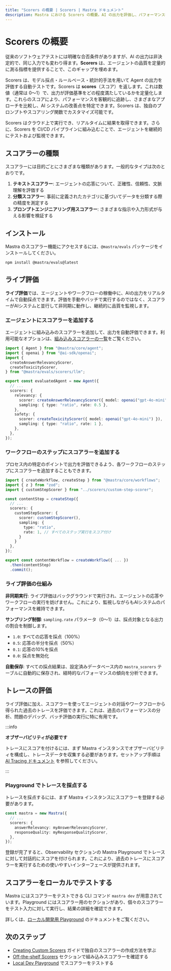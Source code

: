 ```yaml
---
title: "Scorers の概要 | Scorers | Mastra ドキュメント"
description: Mastra における Scorers の概要。AI の出力を評価し、パフォーマンスを測定するための機能について解説します。
---
```


# Scorers の概要

従来のソフトウェアテストには明確な合否条件がありますが、AI の出力は非決定的で、同じ入力でも変わり得ます。**Scorers** は、エージェントの品質を定量的に測る指標を提供することで、このギャップを埋めます。

Scorers は、モデル採点・ルールベース・統計的手法を用いて Agent の出力を評価する自動テストです。Scorers は **scores**（スコア）を返します。これは数値（通常は 0〜1）で、出力が評価基準をどの程度満たしているかを定量化します。これらのスコアにより、パフォーマンスを客観的に追跡し、さまざまなアプローチを比較し、AI システムの改善点を特定できます。Scorers は、独自のプロンプトやスコアリング関数でカスタマイズ可能です。

Scorers はクラウド上で実行でき、リアルタイムに結果を取得できます。さらに、Scorers を CI/CD パイプラインに組み込むことで、エージェントを継続的にテストおよび監視できます。

## スコアラーの種類

スコアラーには目的ごとにさまざまな種類があります。一般的なタイプは次のとおりです。

1. **テキストスコアラー**: エージェントの応答について、正確性、信頼性、文脈理解を評価する
2. **分類スコアラー**: 事前に定義されたカテゴリに基づいてデータを分類する際の精度を測定する
3. **プロンプトエンジニアリング用スコアラー**: さまざまな指示や入力形式が与える影響を検証する

## インストール

Mastra のスコアラー機能にアクセスするには、`@mastra/evals` パッケージをインストールしてください。

```bash copy
npm install @mastra/evals@latest
```


## ライブ評価

**ライブ評価**では、エージェントやワークフローの稼働中に、AIの出力をリアルタイムで自動採点できます。評価を手動やバッチで実行するのではなく、スコアラーがAIシステムと並行して非同期に動作し、継続的に品質を監視します。

### エージェントにスコアラーを追加する

エージェントに組み込みのスコアラーを追加して、出力を自動評価できます。利用可能なオプションは、[組み込みスコアラーの一覧](/docs/scorers/off-the-shelf-scorers)をご覧ください。

```typescript title="src/mastra/agents/evaluated-agent.ts" showLineNumbers copy
import { Agent } from "@mastra/core/agent";
import { openai } from "@ai-sdk/openai";
import {
  createAnswerRelevancyScorer,
  createToxicityScorer,
} from "@mastra/evals/scorers/llm";

export const evaluatedAgent = new Agent({
  // ...
  scorers: {
    relevancy: {
      scorer: createAnswerRelevancyScorer({ model: openai("gpt-4o-mini") }),
      sampling: { type: "ratio", rate: 0.5 },
    },
    safety: {
      scorer: createToxicityScorer({ model: openai("gpt-4o-mini") }),
      sampling: { type: "ratio", rate: 1 },
    },
  },
});
```


### ワークフローのステップにスコアラーを追加する

プロセス内の特定のポイントで出力を評価できるよう、各ワークフローのステップにスコアラーを追加することもできます。

```typescript title="src/mastra/workflows/content-generation.ts" showLineNumbers copy
import { createWorkflow, createStep } from "@mastra/core/workflows";
import { z } from "zod";
import { customStepScorer } from "../scorers/custom-step-scorer";

const contentStep = createStep({
  // ...
  scorers: {
    customStepScorer: {
      scorer: customStepScorer(),
      sampling: {
        type: "ratio",
        rate: 1, // すべてのステップ実行をスコア付け
      }
    }
  },
});

export const contentWorkflow = createWorkflow({ ... })
  .then(contentStep)
  .commit();
```


### ライブ評価の仕組み

**非同期実行**: ライブ評価はバックグラウンドで実行され、エージェントの応答やワークフローの実行を妨げません。これにより、監視しながらもAIシステムのパフォーマンスを維持できます。

**サンプリング制御**: `sampling.rate` パラメータ（0〜1）は、採点対象となる出力の割合を制御します。

- `1.0`: すべての応答を採点（100%）
- `0.5`: 応答の半分を採点（50%）
- `0.1`: 応答の10%を採点
- `0.0`: 採点を無効化

**自動保存**: すべての採点結果は、設定済みデータベース内の `mastra_scorers` テーブルに自動的に保存され、経時的なパフォーマンスの傾向を分析できます。

## トレースの評価

ライブ評価に加え、スコアラーを使ってエージェントの対話やワークフローから得られた過去のトレースを評価できます。これは、過去のパフォーマンスの分析、問題のデバッグ、バッチ評価の実行に特に有用です。

:::info

**オブザーバビリティが必要です**

トレースにスコアを付けるには、まず Mastra インスタンスでオブザーバビリティを構成し、トレースデータを収集する必要があります。セットアップ手順は [AI Tracing ドキュメント](../observability/ai-tracing/overview) を参照してください。

:::

### Playground でトレースを採点する

トレースを採点するには、まず Mastra インスタンスにスコアラーを登録する必要があります。

```typescript
const mastra = new Mastra({
  // ...
  scorers: {
    answerRelevancy: myAnswerRelevancyScorer,
    responseQuality: myResponseQualityScorer,
  },
});
```

登録が完了すると、Observability セクションの Mastra Playground でトレースに対して対話的にスコアを付けられます。これにより、過去のトレースにスコアラーを実行するための使いやすいインターフェースが提供されます。


## スコアラーをローカルでテストする

Mastra にはスコアラーをテストできる CLI コマンド `mastra dev` が用意されています。Playground にはスコアラー用のセクションがあり、個々のスコアラーをテスト入力に対して実行し、結果の詳細を確認できます。

詳しくは、[ローカル開発用 Playground](/docs/getting-started/studio) のドキュメントをご覧ください。

## 次のステップ

- [Creating Custom Scorers](/docs/scorers/custom-scorers) ガイドで独自のスコアラーの作成方法を学ぶ
- [Off-the-shelf Scorers](/docs/scorers/off-the-shelf-scorers) セクションで組み込みスコアラーを確認する
- [Local Dev Playground](/docs/getting-started/studio) でスコアラーをテストする